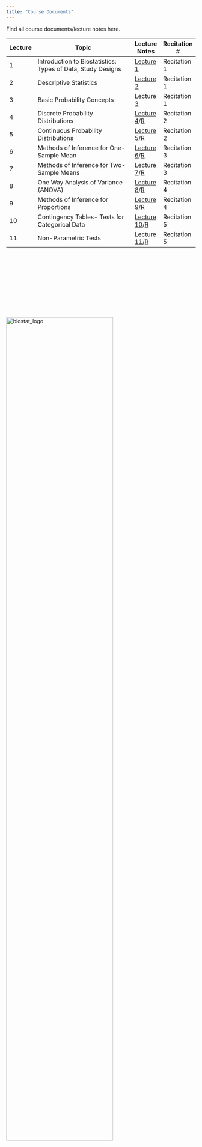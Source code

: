 ```yaml
---
title: "Course Documents"
---
```


Find all course documents/lecture notes here.

Lecture | Topic                                                     | Lecture Notes | Recitation # |
--------|-----------------------------------------------------------|---------------|--------------|
1       |Introduction to Biostatistics: Types of Data, Study Designs|[Lecture 1](/Attachments/Lectures/P8130.Lecture1.pdf) |Recitation 1|
2       |Descriptive Statistics                                     |[Lecture 2](/Attachments/Lectures/P8130.Lecture2.pdf) |Recitation 1|
3       |Basic Probability Concepts                                 |[Lecture 3](/Attachments/Lectures/P8130.Lecture3.pdf) |Recitation 1
4       |Discrete Probability Distributions                         |[Lecture 4](/Attachments/Lectures/P8130.Lecture4.pdf)/[R](/Attachments/Lectures/Lect4_DiscrProb)|Recitation 2
5       |Continuous Probability Distributions                       |[Lecture 5](/Attachments/Lectures/P8130.Lecture5.pdf)/[R](/Attachments/Lectures/Lect5_ContProb.R)|Recitation 2|
6       |Methods of Inference for One-Sample Mean                   |[Lecture 6](Attachments/Lectures/P8130.Lecture6.pdf)/[R](/Attachments/Lectures/Lect6_OneSample.R)|Recitation 3|
7       |Methods of Inference for Two-Sample Means                  |[Lecture 7](Attachments/Lectures/P8130.Lecture7.pdf)/[R](/Attachments/Lectures/Lect7_TwoSamples.R)|Recitation 3|
8       |One Way Analysis of Variance (ANOVA)                       |[Lecture 8](Attachments/Lectures/P8130.Lecture8.pdf)/[R](/Attachments/Lectures/Lect8_ANOVA.R)|Recitation 4|
9       |Methods of Inference for Proportions                       |[Lecture 9](Attachments/Lectures/P8130.Lecture9.pdf)/[R](/Attachments/Lectures/Lect9_Norm.R)|Recitation 4|
10      |Contingency Tables- Tests for Categorical Data             |[Lecture 10](Attachments/Lectures/P8130.Lecture10.pdf)/[R](/Attachments/Lectures/Lect10_CatTests.R)|Recitation 5|
11      |Non-Parametric Tests                                       |[Lecture 11](Attachments/Lectures/P8130.Lecture11.pdf)/[R](/Attachments/Lectures/Lect11_Nonparam.R)|Recitation 5|
<!--
12      |Exam 1                                                     |-             |-       |-            |
13      |Correlations & simple linear regression (SLR)              |[Lecture 13]()|[PP13]()|[R]()/[SAS]()|
14      |Estimation and inference in SLR                            |[Lecture 14]()|[PP14]()|[R]()/[SAS]()|
15      |Multiple Linear Regression (MLR)                           |[Lecture 15]()|[PP15]()|[R]()/[SAS]()|
16      |ANOVA testing in MLR                                       |[Lecture 16]()|[PP16]()|[R]()/[SAS]()|
17      |Model diagnositics MLR                                     |[Lecture 17]()|[PP17]()|[R]()/[SAS]()|
18      |Model building & Validation in MLR                         |[Lecture 18]()|[PP18]()|[R]()/[SAS]()|
19      |NO CLASS                                                   |-             |        |             |
20      |‘Non-Linear’ Models: Regression Splines and Polynomials    |[Lecture 20]()|[PP20]()|[R]()/[SAS]()|
21      |Full-Rank and Less Than Full-Rank Models/Missing Data in LR|[Lecture 21]()|[PP21]()|[R]()/[SAS]()|
22      |Review 2                                                   |[Lecture 22]()|[PP22]()|[R]()/[SAS]()|
23      |Exam 2                                                     |-             |-       |-            |
24      |NO CLASS (Thanksgiving)                                    |-             |-       |-            |
25      |Intro to mixed effects models (1)                          |[Lecture 25]()|[PP25]()|[R]()/[SAS]()|
26      |Intro to mixed effects models(2)                           |[Lecture 26]()|[PP23]()|[R]()/[SAS]()|
27      |Intro to survival analysis (1)                             |[Lecture 27]()|[PP24]()|[R]()/[SAS]()|
28      |Intro to survival analysis(2)                              |[Lecture 28]()|[PP25]()|[R]()/[SAS]()|
-->

</br></br></br></br></br></br></br></br></br>
<br><img src="Attachments/biostat_logo.png" alt="biostat_logo" style="width:75%; border:0px solid"><br>
